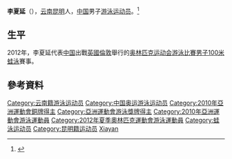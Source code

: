 {{noteTA|G1=Aquatics}}
{{Infobox Swimmer
| swimmername    = 李夏延
| image          = 
| imagesize      = 
| caption        = 
| fullname       =   
| nationality    = {{PRC}}
| strokes        = [[蛙泳|蛙泳]]
| club           = 
| collegeteam    = 
| birth_date      = {{birth_date_and_age|1989|12|17}}<ref name="伦敦奥运"/>
| birth_place     = {{CHN}}[[云南省|云南省]][[昆明市|昆明市]]
| height         = {{height|m=1.99}}<ref name="伦敦奥运"/>
| weight         = {{weight|kg=98}}<ref name="伦敦奥运"/>
| medaltemplates =
{{MedalSport|男子[[游泳|游泳]]}}
{{MedalCountry | {{CHN}} }}
{{MedalCompetition | [[亞洲運動會|亞洲運動會]]}}
{{MedalBronze| [[2010年亞洲運動會|2010年 廣州]] | [[2010年亞洲運動會游泳比賽|50米蛙泳]]}}
}}
'''李夏延'''（{{bd|1989年|12月17日|catIdx=Li Xiayan}}），[[云南|云南]][[昆明|昆明]]人，[[中国|中国]]男子[[游泳|游泳]][[运动员|运动员]]。<ref name="伦敦奥运">{{cite web|title=2012伦敦奥运会中国体育代表团成员名录 - 李夏延|url=http://2012teamchina.olympic.cn/index.php/personview/persons/15988|access-date=2012-07-19|archive-date=2020-05-12|archive-url=https://web.archive.org/web/20200512041154/http://2012teamchina.olympic.cn/index.php/personview/persons/15988|dead-url=no}}{{zh-cn}}</ref>

==生平==
2012年，李夏延代表[[2012年夏季奥林匹克运动会中国代表团|中国]]出戰[[英國|英國]][[倫敦|倫敦]]舉行的[[2012年夏季奥林匹克运动会|奥林匹克运动会]][[2012年夏季奧林匹克運動會游泳比賽|游泳比賽]][[2012年夏季奧林匹克運動會男子100米蛙泳比賽|男子100米蛙泳]]賽事。

==參考資料==
{{Reflist}}

{{DEFAULTSORT:Li Xiayan}}
[[Category:云南籍游泳运动员|Category:云南籍游泳运动员]]
[[Category:中国奥运游泳运动员|Category:中国奥运游泳运动员]]
[[Category:2010年亞洲運動會銅牌得主|Category:2010年亞洲運動會銅牌得主]]
[[Category:亞洲運動會游泳獎牌得主|Category:亞洲運動會游泳獎牌得主]]
[[Category:2010年亞洲運動會游泳運動員|Category:2010年亞洲運動會游泳運動員]]
[[Category:2012年夏季奧林匹克運動會游泳運動員|Category:2012年夏季奧林匹克運動會游泳運動員]]
[[Category:蛙泳运动员|Category:蛙泳运动员]]
[[Category:昆明籍运动员|Category:昆明籍运动员]]
[[Category:李姓|Xiayan]]
